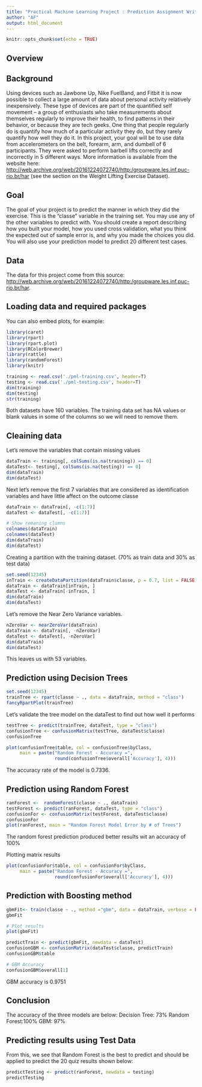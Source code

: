 ```yaml
---
title: "Practical Machine Learning Project : Prediction Assignment Writeup"
author: "AF"
output: html_document
---
```


```r
knitr::opts_chunk$set(echo = TRUE)
```

## Overview

## Background
Using devices such as Jawbone Up, Nike FuelBand, and Fitbit it is now possible to collect a large amount of data about personal activity relatively inexpensively. These type of devices are part of the quantified self movement – a group of enthusiasts who take measurements about themselves regularly to improve their health, to find patterns in their behavior, or because they are tech geeks. One thing that people regularly do is quantify how much of a particular activity they do, but they rarely quantify how well they do it. In this project, your goal will be to use data from accelerometers on the belt, forearm, arm, and dumbell of 6 participants. They were asked to perform barbell lifts correctly and incorrectly in 5 different ways. More information is available from the website here: <http://web.archive.org/web/20161224072740/http:/groupware.les.inf.puc-rio.br/har> (see the section on the Weight Lifting Exercise Dataset).

## Goal
The goal of your project is to predict the manner in which they did the exercise. This is the "classe" variable in the training set. You may use any of the other variables to predict with. You should create a report describing how you built your model, how you used cross validation, what you think the expected out of sample error is, and why you made the choices you did. You will also use your prediction model to predict 20 different test cases.

## Data
The data for this project come from this source: <http://web.archive.org/web/20161224072740/http:/groupware.les.inf.puc-rio.br/har>.

## Loading data and required packages
You can also embed plots, for example:
```r
library(caret)
library(rpart)
library(rpart.plot)
library(RColorBrewer)
library(rattle)
library(randomForest)
library(knitr)
```

```r
training <- read.csv('./pml-training.csv', header=T)
testing <- read.csv('./pml-testing.csv', header=T)
dim(training)
dim(testing)
str(training)
```
Both datasets have 160 variables. The training data set has NA values or blank values in some of the columns so we will need to remove them. 

## Cleaining data
Let's remove the variables that contain missing values
```r
dataTrain <- training[, colSums(is.na(training)) == 0]
dataTest<- testing[, colSums(is.na(testing)) == 0]
dim(dataTrain)
dim(dataTest)
```

Next let's remove the first 7 variables that are considered as identification variables 
and have little affect on the outcome classe
```r
dataTrain <- dataTrain[, -c(1:7)]
dataTest <- dataTest[, -c(1:7)]

# Show remaning clumns
colnames(dataTrain)
colnames(dataTest)
dim(dataTrain)
dim(dataTest)
```

Creating a partition with the training dataset. (70% as train data and 30% as test data)
```r
set.seed(12345)
inTrain <- createDataPartition(dataTrain$classe, p = 0.7, list = FALSE)
dataTrain <- dataTrain[inTrain, ]
dataTest <- dataTrain[-inTrain, ]
dim(dataTrain)
dim(dataTest)
```

Let's remove the Near Zero Variance variables.
```r
nZeroVar <- nearZeroVar(dataTrain)
dataTrain <- dataTrain[, -nZeroVar]
dataTest <- dataTest[, -nZeroVar]
dim(dataTrain)
dim(dataTest)
```
This leaves us with 53 variables.

## Prediction using Decision Trees
```r
set.seed(12345)
trainTree <- rpart(classe ~ ., data = dataTrain, method = "class")
fancyRpartPlot(trainTree)
```

Let's validate the tree model on the dataTest to find out how well it performs 
```r
testTree <- predict(trainTree, dataTest, type = "class")
confusionTree <- confusionMatrix(testTree, dataTest$classe)
confusionTree

plot(confusionTree$table, col = confusionTree$byClass, 
     main = paste("Random Forest - Accuracy =",
                  round(confusionTree$overall['Accuracy'], 4)))
```
The accuracy rate of the model is 0.7336. 

## Prediction using Random Forest
```r
ranForest <-  randomForest(classe ~ ., dataTrain)
testForest <- predict(ranForest, dataTest, type = "class")
confusionFor <- confusionMatrix(testForest, dataTest$classe)
confusionFor
plot(ranForest, main = "Random Forest Model Error by # of Trees")
```
The random forest prediction produced better results wit an accuracy of 100%

Plotting matrix results
```r
plot(confusionFor$table, col = confusionFor$byClass, 
     main = paste("Random Forest - Accuracy =",
                  round(confusionFor$overall['Accuracy'], 4)))
```

## Prediction with Boosting method
```r
gbmFit<- train(classe ~ ., method ="gbm", data = dataTrain, verbose = FALSE)
gbmFit

# Plot results
plot(gbmFit)

predictTrain <- predict(gbmFit, newdata = dataTest)
confusionGBM <- confusionMatrix(dataTest$classe, predictTrain)
confusionGBM$table

# GBM Accuracy
confusionGBM$overall[1]
```
GBM accuracy is 0.9751

## Conclusion
The accuracy of the three models are below:
Decision Tree: 73%
Random Forest:100%
GBM: 97%

## Predicting results using Test Data
From this, we see that Random Forest is the best to predict and should be applied to predict the 20 quiz results shown below:

```r
predictTesting <- predict(ranForest, newdata = testing)
predictTesting
```